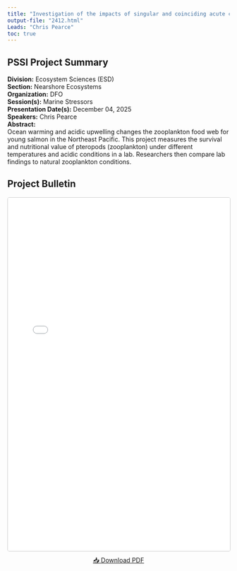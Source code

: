 ```yaml
---
title: "Investigation of the impacts of singular and coinciding acute climate stressors on the nutritional quality of the pteropod Limacina helicina, a juvenile Pacific salmon dietary species"
output-file: "2412.html"
Leads: "Chris Pearce"
toc: true
---
```


## PSSI Project Summary

**Division:** Ecosystem Sciences (ESD)  
**Section:** Nearshore Ecosystems  
**Organization:** DFO  
**Session(s):** Marine Stressors  
**Presentation Date(s):** December 04, 2025  
**Speakers:** Chris Pearce  
**Abstract:**  
Ocean warming and acidic upwelling changes the zooplankton food web for young salmon in the Northeast Pacific. This project measures the survival and nutritional value of pteropods (zooplankton) under different temperatures and acidic conditions in a lab. Researchers then compare lab findings to natural zooplankton conditions.   

## Project Bulletin

<iframe src="../../data/PSSI_bulletin/2412.pdf" width="100%" height="800px" style="border: 1px solid #ccc; border-radius: 4px;"></iframe>

<p style="text-align: center; margin-top: 10px;">
[📥 Download PDF](../../data/PSSI_bulletin/2412.pdf){.btn .btn-primary target="_blank"}
</p>

